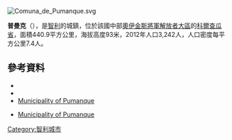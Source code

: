 [[Image:Comuna_de_Pumanque.svg|right]]
{{Coord|34|36|S|71|40|W|display=title}}

'''普曼克'''（{{lang-es|Pumanque}}），是[[智利|智利]]的城鎮，位於該國中部[[奧伊金斯將軍解放者大區|奧伊金斯將軍解放者大區]]的[[科爾查瓜省|科爾查瓜省]]，面積440.9平方公里，海拔高度93米，2012年人口3,242人，人口密度每平方公里7.4人。

==參考資料==
*{{cite web|url=http://www.municipalidaddepumanque.cl/|title=Municipality of Pumanque|accessdate=5 September 2010|language=es|deadurl=yes|archiveurl=https://web.archive.org/web/20100125223223/http://www.municipalidaddepumanque.cl/|archivedate=2010年1月25日}}
*{{Cite web |url= http://www.ine.cl/canales/chile_estadistico/censos_poblacion_vivienda/censo_pobl_vivi.php |title= National Statistics Institute |accessdate= 13 December 2010 |language= es |archive-date= 2010-07-15 |archive-url= https://web.archive.org/web/20100715195638/http://www.ine.cl/canales/chile_estadistico/censos_poblacion_vivienda/censo_pobl_vivi.php |dead-url= no }}
*[https://web.archive.org/web/20100125223223/http://www.municipalidaddepumanque.cl/ Municipality of Pumanque]
* {{es icon}} [https://web.archive.org/web/20100125223223/http://www.municipalidaddepumanque.cl/ Municipality of Pumanque]

{{Chile-geo-stub}}
[[Category:智利城市|Category:智利城市]]
